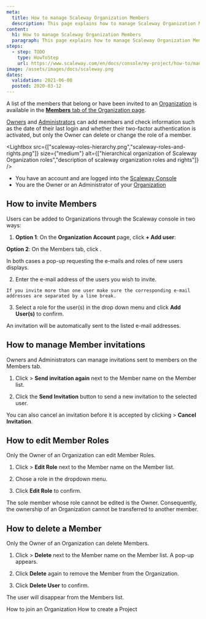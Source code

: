 ```yaml
---
meta:
  title: How to manage Scaleway Organization Members
  description: This page explains how to manage Scaleway Organization Members
content:
  h1: How to manage Scaleway Organization Members
  paragraph: This page explains how to manage Scaleway Organization Members
steps:
  - step: TODO
    type: HowToStep
    url: https://www.scaleway.com/en/docs/console/my-project/how-to/manage-organization-members
image: /assets/images/docs/scaleway.png
dates:
  validation: 2021-06-08
  posted: 2020-03-12
---
```


A list of the members that belong or have been invited to an [Organization](/console/my-account/concepts#organization) is available in the [**Members** tab of the Organization page](https://console.scaleway.com/account/organization/users).

[Owners](/console/my-account/concepts#owner) and [Administrators](/console/my-account/concepts#administrator) can add members and check information such as the date of their last login and whether their two-factor authentication is activated, but only the Owner can delete or change the role of a member.

<Lightbox src={["scaleway-roles-hierarchy.png","scaleway-roles-and-rights.png"]} size={"medium"}  alt={["hierarchical organization of Scaleway Organization roles","description of scaleway organization roles and rights"]} />

<Message type="requirement">

- You have an account and are logged into the [Scaleway Console](https://console.scaleway.com)
- You are the Owner or an Administrator of your [Organization](/console/my-project/concepts/#organization)

</Message>

## How to invite Members 

Users can be added to Organizations through the Scaleway console in two ways:

1. **Option 1**: On the **Organization Account** page, click **+ Add user**:

  <Lightbox src="scaleway-add-user-on-orga-account-page.png" alt="" />

  **Option 2**: On the Members tab, click <Icon name="plus" />.

  In both cases a pop-up requesting the e-mails and roles of new users displays.

2. Enter the e-mail address of the users you wish to invite. 

  <Message type="important">

    If you invite more than one user make sure the corresponding e-mail addresses are separated by a line break. 

  </Message>

3. Select a role for the user(s) in the drop down menu and click **Add User(s)** to confirm.

<Lightbox src="scaleway-add-user-pop-up.png" alt="" />

An invitation will be automatically sent to the listed e-mail addresses. 

## How to manage Member invitations

Owners and Administrators can manage invitations sent to members on the Members tab.

1. Click <Icon name="more" /> > **Send invitation again** next to the Member name on the Member list.

2. Click the **Send Invitation** button to send a new invitation to the selected user.

<Lightbox src="scaleway-send-invite-again.png" alt="" />

You can also cancel an invitation before it is accepted by clicking <Icon name="more" /> > **Cancel Invitation**.

## How to edit Member Roles

<Message type="important">

Only the Owner of an Organization can edit Member Roles. 

</Message>

1. Click <Icon name="more" /> > **Edit Role** next to the Member name on the Member list.

2. Chose a role in the dropdown menu. 

  <Lightbox src="scaleway-edit-role-dropdown.png" alt="" />

3. Click **Edit Role** to confirm.

<Message type="important">

  The sole member whose role cannot be edited is the Owner. 
  Consequently, the ownership of an Organization cannot be transferred to another member.

</Message>

## How to delete a Member 

<Message type="important">

Only the Owner of an Organization can delete Members. 

</Message>


1. Click <Icon name="more" /> > **Delete** next to the Member name on the Member list. A pop-up appears. 

2. Click **Delete** again to remove the Member from the Organization.
<Lightbox src="scaleway-delete-user.png" alt="" />

3. Click **Delete User** to confirm.

The user will disappear from the Members list.    


<Navigation title="See Also">
  <PreviousButton to="/console/my-project/how-to/join-an-organization/">How to join an Organization</PreviousButton>
  <NextButton to="/console/my-project/how-to/create-a-project/">How to create a Project</NextButton>
</Navigation>
